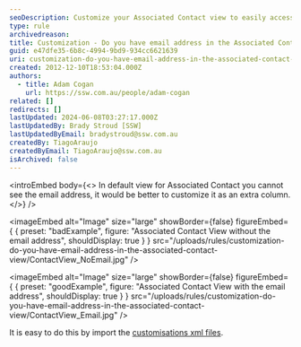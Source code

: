 ```yaml
---
seoDescription: Customize your Associated Contact view to easily access email addresses and enhance your CRM experience.
type: rule
archivedreason:
title: Customization - Do you have email address in the Associated Contact View?
guid: e47dfe35-6b8c-4994-9bd9-934cc6621639
uri: customization-do-you-have-email-address-in-the-associated-contact-view
created: 2012-12-10T18:53:04.000Z
authors:
  - title: Adam Cogan
    url: https://ssw.com.au/people/adam-cogan
related: []
redirects: []
lastUpdated: 2024-06-08T03:27:17.000Z
lastUpdatedBy: Brady Stroud [SSW]
lastUpdatedByEmail: bradystroud@ssw.com.au
createdBy: TiagoAraujo
createdByEmail: TiagoAraujo@ssw.com.au
isArchived: false
---
```


<introEmbed
  body={<>
In default view for Associated Contact you cannot see the email address, it would be better to customize it as an extra column.
  </>}
/>

<imageEmbed
  alt="Image"
  size="large"
  showBorder={false}
  figureEmbed={ {
    preset: "badExample",
    figure: "Associated Contact View without the email address",
    shouldDisplay: true
  } }
  src="/uploads/rules/customization-do-you-have-email-address-in-the-associated-contact-view/ContactView_NoEmail.jpg"
/>


<imageEmbed
  alt="Image"
  size="large"
  showBorder={false}
  figureEmbed={ {
    preset: "goodExample",
    figure: "Associated Contact View with the email address",
    shouldDisplay: true
  } }
  src="/uploads/rules/customization-do-you-have-email-address-in-the-associated-contact-view/ContactView_Email.jpg"
/>


It is easy to do this by import the [customisations xml files](http://www.ssw.com.au/ssw/Standards/BetterSoftwareSuggestions/CRM.aspx#Customizations).

